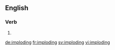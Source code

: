 ==English==

===Verb===
{{head|en}}

# {{present participle of|implode|lang=en}}

[[de:imploding]]
[[fr:imploding]]
[[sv:imploding]]
[[vi:imploding]]